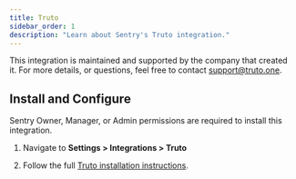 ```yaml
---
title: Truto
sidebar_order: 1
description: "Learn about Sentry's Truto integration."
---
```


This integration is maintained and supported by the company that created it. For more details, or questions, feel free to contact support@truto.one.

## Install and Configure

<Alert>

Sentry Owner, Manager, or Admin permissions are required to install this integration.

</Alert>

1. Navigate to **Settings > Integrations > Truto**

2. Follow the full [Truto installation instructions](https://truto.one/docs/integration-guides/sentry#sentry).

